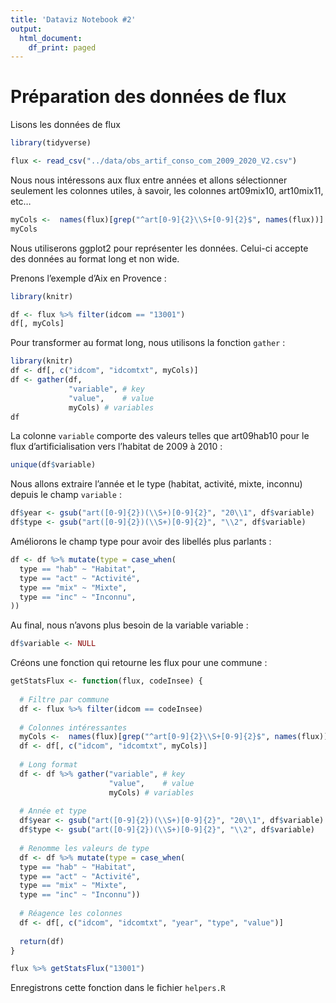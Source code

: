 ```yaml
---
title: 'Dataviz Notebook #2'
output:
  html_document:
    df_print: paged
---
```

# Préparation des données de flux

Lisons les données de flux
```r
library(tidyverse)

flux <- read_csv("../data/obs_artif_conso_com_2009_2020_V2.csv")
```

Nous nous intéressons aux flux entre années et allons sélectionner seulement les colonnes utiles, à savoir, les colonnes art09mix10, art10mix11, etc...
```r
myCols <-  names(flux)[grep("^art[0-9]{2}\\S+[0-9]{2}$", names(flux))]
myCols
```

Nous utiliserons ggplot2 pour représenter les données. Celui-ci accepte des données au format long et non wide.

Prenons l'exemple d'Aix en Provence :
```r
library(knitr)

df <- flux %>% filter(idcom == "13001")
df[, myCols]

```

Pour transformer au format long, nous utilisons la fonction `gather` :
```r
library(knitr)
df <- df[, c("idcom", "idcomtxt", myCols)]
df <- gather(df,
             "variable", # key
             "value",    # value
             myCols) # variables
df
```

La colonne `variable` comporte des valeurs telles que art09hab10 pour le flux d'artificialisation vers l'habitat de 2009 à 2010 :
```r
unique(df$variable)
```

Nous allons extraire l'année et le type (habitat, activité, mixte, inconnu) depuis le champ ` variable` :
```r
df$year <- gsub("art([0-9]{2})(\\S+)[0-9]{2}", "20\\1", df$variable)
df$type <- gsub("art([0-9]{2})(\\S+)[0-9]{2}", "\\2", df$variable)
```

Améliorons le champ type pour avoir des libellés plus parlants :
```r
df <- df %>% mutate(type = case_when(
  type == "hab" ~ "Habitat",
  type == "act" ~ "Activité",
  type == "mix" ~ "Mixte",
  type == "inc" ~ "Inconnu",
))
```

Au final, nous n'avons plus besoin de la variable variable :
```r
df$variable <- NULL
```

Créons une fonction qui retourne les flux pour une commune :
```r
getStatsFlux <- function(flux, codeInsee) {
  
  # Filtre par commune
  df <- flux %>% filter(idcom == codeInsee) 
  
  # Colonnes intéressantes
  myCols <-  names(flux)[grep("^art[0-9]{2}\\S+[0-9]{2}$", names(flux))]
  df <- df[, c("idcom", "idcomtxt", myCols)]
  
  # Long format
  df <- df %>% gather("variable", # key
                      "value",    # value
                      myCols) # variables
  
  # Année et type
  df$year <- gsub("art([0-9]{2})(\\S+)[0-9]{2}", "20\\1", df$variable)
  df$type <- gsub("art([0-9]{2})(\\S+)[0-9]{2}", "\\2", df$variable)
  
  # Renomme les valeurs de type
  df <- df %>% mutate(type = case_when(
  type == "hab" ~ "Habitat",
  type == "act" ~ "Activité",
  type == "mix" ~ "Mixte",
  type == "inc" ~ "Inconnu"))
  
  # Réagence les colonnes
  df <- df[, c("idcom", "idcomtxt", "year", "type", "value")]
  
  return(df)
}

flux %>% getStatsFlux("13001")
```

Enregistrons cette fonction dans le fichier `helpers.R`